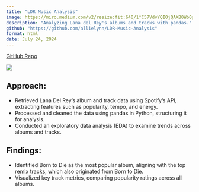 ```yaml
---
title: "LDR Music Analysis"
image: https://miro.medium.com/v2/resize:fit:640/1*C57VdvYQI0jQAXB0Wb0pYQ.jpeg
description: "Analyzing Lana del Rey's albums and tracks with pandas."
github: "https://github.com/allielynn/LDR-Music-Analysis"
format: html
date: July 24, 2024
---
```


[GitHub Repo]({{< meta github >}})

![](https://miro.medium.com/v2/resize:fit:640/1*C57VdvYQI0jQAXB0Wb0pYQ.jpeg)

## Approach:
- Retrieved Lana Del Rey’s album and track data using Spotify’s API, extracting features such as popularity, tempo, and energy.
- Processed and cleaned the data using pandas in Python, structuring it for analysis.
- Conducted an exploratory data analysis (EDA) to examine trends across albums and tracks.

## Findings:
- Identified Born to Die as the most popular album, aligning with the top remix tracks, which also originated from Born to Die.
- Visualized key track metrics, comparing popularity ratings across all albums.